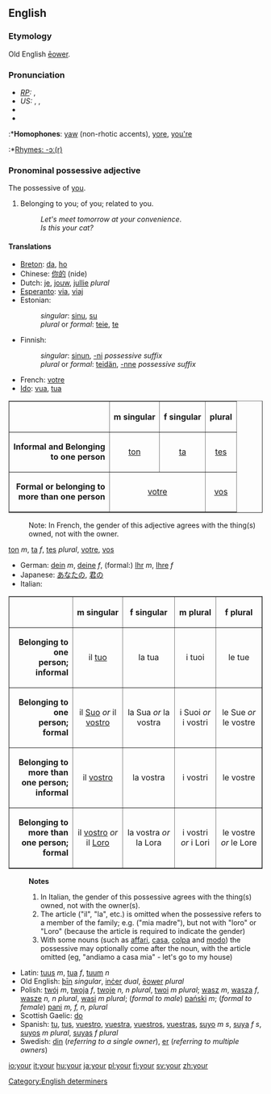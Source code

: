 {{cleanup}}

==English==

{{rank|out|into|up|57|your|any|what|do}}

===Etymology===
Old English [[eower|ēower]].

===Pronunciation===
* ''[[RP]]:'' {{IPA|/jɔː/}}, {{SAMPA|/jO:/}}
* ''US:'' {{AHD|yôr}}, {{IPA|/joʊr/, /jɔːr/}}, {{SAMPA|/jO:r/}}
*{{audio|en-us-your.ogg|Audio (US)}}
*{{audio|en-us-your_unstressed.ogg|Audio (US), unstressed}}
:*'''Homophones''': [[yaw]] (non-rhotic accents), [[yore]], [[you're]]
:*[[Rhymes:English:-ɔː(r)|Rhymes: -ɔː(r)]]

===Pronominal possessive adjective===
The possessive of [[you]].

# Belonging to you; of you; related to you.
#:''Let's meet tomorrow at your convenience''. 
#:''Is this your cat?'' 

====Translations====
*[[Breton]]: [[da]], [[ho]]
*Chinese: [[你的]] (nide)
*Dutch: [[je]], [[jouw]], [[jullie]] ''plural''
*[[Esperanto]]: [[via]], [[viaj]]
*Estonian:
*:''singular'': [[sinu]], [[su]]
*:''plural'' or ''formal'': [[teie]], [[te]]
*Finnish: 
*:''singular'': [[sinun]], [[-ni]] ''possessive suffix''
*:''plural'' or ''formal'': [[teidän]], [[-nne]] ''possessive suffix''
*French: [[votre]]
*[[Ido]]: [[vua]], [[tua]]
<table border="1" cellpadding="5" align=CENTER>
<tr>
<th> </th>
<th ALIGN=CENTER> m singular </th>
<th ALIGN=CENTER> f singular </th>
<th ALIGN=CENTER> plural </th>
</tr>

<tr>
<td ALIGN=RIGHT> <b>Informal and Belonging<br>to one person</b> </td>
<td ALIGN=CENTER> [[ton]] </td>
<td ALIGN=CENTER> [[ta]] </td>
<td ALIGN=CENTER> [[tes]] </td>
</tr>

<tr>
<td ALIGN=RIGHT> <b>Formal or belonging to<br>more than one person</b> </td>
<td ALIGN=CENTER colspan="2"> [[votre]] </td>
<td ALIGN=CENTER> [[vos]] </td>
</tr>

</table>
:Note: In French, the gender of this adjective agrees with the thing(s) owned, not with the owner. 
[[ton]] ''m'', [[ta]] ''f'', [[tes]] ''plural'', [[votre]], [[vos]]
*German: [[dein]] ''m'', [[deine]] ''f'', (formal:) [[Ihr]] ''m'', [[Ihre]] ''f''
*Japanese: [[あなたの]], [[君の]]
*Italian:
<table border="1" cellpadding="5" align=CENTER>
<tr>
<th> </th>
<th ALIGN=CENTER> m singular </th>
<th ALIGN=CENTER> f singular </th>
<th ALIGN=CENTER> m plural </th>
<th ALIGN=CENTER> f plural </th>
</tr>

<tr>
<td ALIGN=RIGHT> <b>Belonging to one<br>person; informal</b> </td>
<td ALIGN=CENTER> il [[tuo]] </td>
<td ALIGN=CENTER> la tua </td>
<td ALIGN=CENTER> i tuoi </td>
<td ALIGN=CENTER> le tue </td>
</tr>

<tr>
<td ALIGN=RIGHT> <b>Belonging to one<br>person; formal</b> </td>
<td ALIGN=CENTER> il [[Suo]] ''or'' il [[vostro]] </td>
<td ALIGN=CENTER> la Sua ''or'' la vostra </td>
<td ALIGN=CENTER> i Suoi ''or'' i vostri </td>
<td ALIGN=CENTER> le Sue ''or'' le vostre </td>
</tr>

<tr>
<td ALIGN=RIGHT> <b>Belonging to more than<br>one person; informal</b> </td>
<td ALIGN=CENTER> il [[vostro]] </td>
<td ALIGN=CENTER> la vostra </td>
<td ALIGN=CENTER> i vostri </td>
<td ALIGN=CENTER> le vostre </td>
</tr>

<tr>
<td ALIGN=RIGHT> <b>Belonging to more than<br>one person; formal</b> </td>
<td ALIGN=CENTER> il [[vostro]] ''or'' il [[Loro]]</td>
<td ALIGN=CENTER> la vostra ''or'' la Lora </td>
<td ALIGN=CENTER> i vostri ''or'' i Lori </td>
<td ALIGN=CENTER> le vostre ''or'' le Lore </td>
</tr>

</table>
:'''Notes'''
:#In Italian, the gender of this possessive agrees with the thing(s) owned, not with the owner(s).
:#The article ("il", "la", etc.) is omitted when the possessive refers to a member of the family; e.g. ("mia madre"), but not with "loro" or "Loro" (because the article is required to indicate the gender)
:#With some nouns (such as [[affari]], [[casa]], [[colpa]] and [[modo]]) the possessive may optionally come after the noun, with the article omitted (eg, "andiamo a casa mia" - let's go to my house)
*Latin: [[tuus]] ''m'', [[tua]] ''f'', [[tuum]] ''n''
*Old English: [[þin|þīn]] ''singular'', [[incer|inċer]] ''dual'', [[eower|ēower]] ''plural''
*Polish: [[twój]] ''m'', [[twoja]] ''f'', [[twoje]] ''n, n plural'', [[twoi]] ''m plural''; [[wasz]] ''m'', [[wasza]] ''f'', [[wasze]] ''n, n plural'', [[wasi]] ''m plural''; (''formal to male'') [[pański]] ''m''; (''formal to female'') [[pani]] ''m, f, n, plural''
*Scottish Gaelic: [[do]]
*Spanish: [[tu]], [[tus]], [[vuestro]], [[vuestra]], [[vuestros]], [[vuestras]], [[suyo]] ''m s'', [[suya]] ''f s'',  [[suyos]] ''m plural'',  [[suyas]] ''f plural''
*Swedish: [[din]] (''referring to a single owner''), [[er]] (''referring to multiple owners'')

[[Category:English determiners]]

[[io:your]]
[[it:your]]
[[hu:your]]
[[ja:your]]
[[pl:your]]
[[fi:your]]
[[sv:your]]
[[zh:your]]